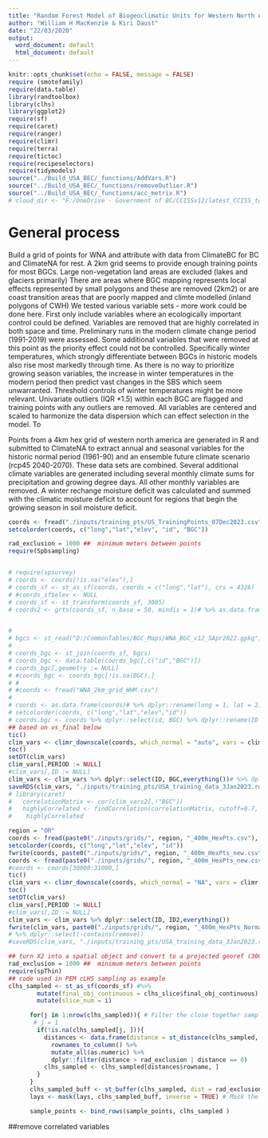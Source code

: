 ```yaml
---
title: "Random Forest Model of Biogeoclimatic Units for Western North America"
author: "William H MacKenzie & Kiri Daust"
date: "22/03/2020"
output:
  word_document: default
  html_document: default
---
```


```r
knitr::opts_chunk$set(echo = FALSE, message = FALSE)
require (smotefamily)
require(data.table)
library(randtoolbox)
library(clhs)
library(ggplot2)
require(sf)
require(caret)
require(ranger)
require(climr)
require(terra)
require(tictoc)
require(recipeselectors)
require(tidymodels)
source("../Build_USA_BEC/_functions/AddVars.R")
source("../Build_USA_BEC/_functions/removeOutlier.R")
source("../Build_USA_BEC/_functions/acc_metrix.R")
# cloud_dir <- "F:/OneDrive - Government of BC/CCISSv12/latest_CCISS_tool_files/"

```
# General process
Build a grid of points for WNA and attribute with data from ClimateBC for BC and ClimateNA for rest. A 2km grid seems to provide enough training points for most BGCs. Large non-vegetation land areas are excluded (lakes and glaciers primarily)
There are areas where BGC mapping represents local effects represented by small polygons and these are removed (2km2) or are coast transition areas that are poorly mapped and climte modelled (inland polygons of CWH)
We tested various variable sets - more work could be done here. First only include variables where an ecologically important control could be defined. Variables are removed that are highly correlated in both space and time. Preliminary runs in the modern climate change period (1991-2019) were assessed. Some additional variables that  were removed at this point as the priority effect could not be controlled. Specifically winter temperatures, which strongly differentiate between BGCs in historic models also rise most markedly through time. As there is no way to prioritize growing season variables, the increase in winter temperatures in the modern period then predict vast changes in the SBS which seem unwarranted. Threshold controls of winter temperatures might be more relevant.
Univariate outliers (IQR *1.5) within each BGC are flagged and  training points with any outliers are removed.
All variables are centered and scaled to harmonize the data dispersion which can effect selection in the model.
To 


Points from a 4km hex grid of western north america are generated in R and submitted to ClimateNA to extract annual and seasonal variables for the historic normal period (1961-90) and an ensemble future climate scenario (rcp45 2040-2070). These data sets are combined. Several additional climate variables are generated including several monthly climate sums for precipitation and growing degree days. All other monthly variables are removed. A winter rechange moisture deficit was calculated and summed with the climatic moisture deficit to account for regions that begin the growing season in soil moisture deficit.


```r

coords <- fread("./inputs/training_pts/US_TrainingPoints_07Dec2023.csv",  stringsAsFactors = FALSE,data.table = FALSE) %>% dplyr::filter(!BGC == "NA") %>% dplyr::rename(long = LON, lat = LAT, elev = ELEV_m, id = ID1) %>% dplyr::select(long,lat,elev, id, BGC) %>% dplyr::filter(!is.na(lat))
setcolorder(coords, c("long","lat","elev", "id", "BGC"))

rad_exclusion = 1000 ##  minimum meters between points
require(Spbsampling)


# require(spsurvey)
# coords <- coords[!is.na("elev"),]
# coords_sf <- st_as_sf(coords, coords = c("long","lat"), crs = 4326)
# #coords_sf$elev <- NULL
# coords_sf <- st_transform(coords_sf, 3005)
# coords2 <- grts(coords_sf, n_base = 50, mindis = 1)# %>% as.data.frame


#
# bgcs <- st_read("D:/CommonTables/BGC_Maps/WNA_BGC_v12_5Apr2022.gpkg")
# 
# coords_bgc <- st_join(coords_sf, bgcs)
# coords_bgc <- data.table(coords_bgc[,c("id","BGC")])
# coords_bgc[,geometry := NULL]
# #coords_bgc <- coords_bgc[!is.na(BGC),]
# # 
# #coords <- fread("WNA_2km_grid_WHM.csv")
# 
# coords <- as.data.frame(coords)# %>% dplyr::rename(long = 1, lat = 2)
# setcolorder(coords, c("long","lat","elev","id"))
# coords.bgc <- coords %>% dplyr::select(id, BGC) %>% dplyr::rename(ID = id)
## based on vs_final below
tic()
clim_vars <- climr_downscale(coords, which_normal = "auto", vars = climr::list_variables(), return_normal = TRUE, cache = TRUE)
toc()
setDT(clim_vars)
clim_vars[,PERIOD := NULL]
#clim_vars[,ID := NULL]
clim_vars <- clim_vars %>% dplyr::select(ID, BGC,everything())# %>% dplyr::select(-contains(remove))
saveRDS(clim_vars, "./inputs/training_pts/USA_training_data_3Jan2023.rds")
# library(caret)
#   correlationMatrix <- cor(clim_vars2[,!"BGC"])
#   highlyCorrelated <- findCorrelation(correlationMatrix, cutoff=0.7, verbose = TRUE, names = TRUE) ## review for removal of highly correlated vars
#    highlyCorrelated

```

```r
region = "OR"
coords <- fread(paste0("./inputs/grids/", region, "_400m_HexPts.csv"), stringsAsFactors = FALSE,  data.table = FALSE) %>% dplyr::rename(long = Longitude, lat = Latitude, elev = Elevation, id = ID1) %>% dplyr::select(long,lat,elev, id) %>% dplyr::filter(!is.na(lat)) %>% distinct(id, .keep_all = TRUE) %>% as.data.frame
setcolorder(coords, c("long","lat","elev", "id"))
fwrite(coords, paste0("./inputs/grids/", region, "_400m_HexPts_new.csv"))
coords <- fread(paste0("./inputs/grids/", region, "_400m_HexPts_new.csv"), stringsAsFactors = FALSE,  data.table = FALSE)
#coords <- coords[30000:31000,]
tic()
clim_vars <- climr_downscale(coords, which_normal = "NA", vars = climr::list_variables(), return_normal = TRUE, cache = TRUE)
toc()
setDT(clim_vars)
clim_vars[,PERIOD := NULL]
#clim_vars[,ID := NULL]
clim_vars <- clim_vars %>% dplyr::select(ID, ID2,everything())
fwrite(clim_vars, paste0("./inputs/grids/", region, "_400m_HexPts_Normal_1961_1990MSY.csv"))
# %>% dplyr::select(-contains(remove))
#saveRDS(clim_vars, "./inputs/training_pts/USA_training_data_3Jan2023.rds")
```




```r
## turn X2 into a spatial object and convert to a projected georef (3005?)
rad_exclusion = 1000 ##  minimum meters between points
require(spThin)
## code used in PEM cLHS sampling as example
clhs_sampled <- st_as_sf(coords_sf) #%>%
        mutate(final_obj_continuous = clhs_slice$final_obj_continuous) %>%
        mutate(slice_num = i)

      for(j in 1:nrow(clhs_sampled)){ # Filter the close together samples from the cLHS run
       # j = 1
        if(!is.na(clhs_sampled[j, ])){
          distances <- data.frame(distance = st_distance(clhs_sampled, clhs_sampled[j, ])) %>%
            rownames_to_column() %>%
            mutate_all(as.numeric) %>%
            dplyr::filter(distance > rad_exclusion | distance == 0)
          clhs_sampled <- clhs_sampled[distances$rowname, ]
        }
      }
      clhs_sampled_buff <- st_buffer(clhs_sampled, dist = rad_exclusion) # Extract and buffer the cLHS points
      lays <- mask(lays, clhs_sampled_buff, inverse = TRUE) # Mask the sampleable area

      sample_points <- bind_rows(sample_points, clhs_sampled )

```
##remove correlated variables

<!-- ```{r create variable sets} -->
<!-- vs_final <- c("DD5", "DD_delayed", -->
<!--           "PPT_MJ", "PPT_JAS",  -->
<!--          "CMD.total",  "CMDMax", -->
<!--          "SHM", "AHM",  -->
<!--             "NFFD",  -->
<!--           "PAS")#"CMI", -->
<!-- ``` -->


<!-- ```{r reduce variables} -->
<!-- clim_vars2 <- addVars(clim_vars) -->
<!-- X_train <- clim_vars2[,c("BGC",vs_final), with = F] -->

<!-- BGC_counts <- X_train[,.(Num = .N), by = .(BGC)] -->
<!-- ``` -->



<!-- ```{r} -->
<!-- remove <- c("01","02", "03", "04", "05", "06", "07", "08", "09", "10", "11", "12", "RH", "CMD_wt") -->
<!-- clim_vars2 <- clim_vars %>% dplyr::select(BGC,everything()) %>% dplyr::select(-contains(remove)) -->
<!-- clim_vars2 <- na.omit(clim_vars2) ##lots of points in the ocean -->
<!-- fwrite(clim_vars2, "./inputs/training_pts/US_TrainingPoints_1961_90_07Dec2023.csv") -->
<!-- trDat_centre <- clim_vars2 # %>% dplyr::select(-BGC) -->
<!-- corr_recipe <-  recipe(BGC ~ ., data = trDat_centre) -->
<!-- corr_filter <- corr_recipe %>% -->
<!--   step_corr(all_numeric_predictors(), threshold = .9) -->
<!--  all.var <- trDat_centre %>%  dplyr::select(-BGC) %>% colnames %>% data.frame -->
<!-- # -->
<!-- filter_obj <- prep(corr_filter, training = trDat_centre) -->
<!-- # -->
<!--  reduced.var <- juice(filter_obj) %>% dplyr::select(-BGC) %>% colnames -->
<!--  reduced.var2 <- reduced.var %>% data.frame -->
<!--  #fwrite(reduced.var2, file.path (out_dir, "rfe_variables.csv")) -->
<!-- ``` -->

<!-- ## need to apply the addvars  -->

<!-- Create different model variable sets -->
<!-- v1=all -->
<!-- v2 = no months -->
<!-- v3 = Biological Variables -->
<!-- vs5 = 16var -->
<!-- vs8 = 35 var -->
<!-- vs9 = reduced 35 for biologial variable reduction to 19 -->
<!-- vs10+ = testing effects and final set -->

<!-- ```{r create variable sets} -->
<!-- vs_final <- c("DD5", "DD_delayed", -->
<!--           "PPT_MJ", "PPT_JAS",  -->
<!--          "CMD.total", "CMI", "CMDMax", -->
<!--          "SHM", "AHM",  -->
<!--             "NFFD",  -->
<!--           "PAS") -->

<!-- ``` -->


<!-- ```{r reduce variables} -->
<!-- addVars(clim_vars) -->
<!-- X_train <- clim_vars[,c("BGC",vs_final), with = F] -->

<!-- BGC_counts <- X_train[,.(Num = .N), by = .(BGC)] -->
<!-- ``` -->


<!-- The preprocessing function from the caret package was used to identify variables with near-zero variance or correlation >0.90 in the combined data set. These variables were removed leaving a final variable set of 20 variables. -->
<!-- ```{r reduce variables, warning=FALSE}  -->
<!-- library(caret) -->
<!--   correlationMatrix <- cor(X_train[,!"BGC"]) -->
<!--   highlyCorrelated <- findCorrelation(correlationMatrix, cutoff=0.7, verbose = TRUE, names = TRUE) ## review for removal of highly correlated vars -->
<!--    highlyCorrelated -->

<!-- ``` -->

<!-- ```{r remove poor BGCs} -->
<!-- badbgcs <- c("BWBSvk", "ICHmc1a", "MHun", "SBSun", "ESSFun", "SWBvk","MSdm3","ESSFdc3", "IDFdxx_WY", "MSabS", "FGff", "JPWmk_WY" )#, "ESSFab""CWHws2", "CWHwm", "CWHms1" ,  -->
<!-- X_sub <- X_train[!BGC %in% badbgcs,] -->

<!-- ``` -->


<!-- The new rebalanced training set is 310 668 points. This training set is submitted to ranger to generate a final climate model of BGCs for western north america. -->

<!-- ```{r final training sets} -->
<!-- library(foreach) -->
<!-- X_sub <- as.data.frame(X_sub) -->
<!-- X2 <- removeOutlier(X_sub, alpha = .025, numIDvars = 1) ###set alpha for removal of outliers (2.5% = 3SD) -->
<!-- ``` -->

<!-- ````{r remove very small units} -->
<!-- XAll <- as.data.table(X2) -->
<!-- BGC_Nums <- XAll[,.(Num = .N), by = BGC] -->
<!-- BGC_good <- XAll[!BGC %in% BGC_Nums[Num < 30, BGC],]##remove BGCs with low numbers of points -->
<!-- fwrite(BGC_good, "Clean_traning_data.csv") -->
<!-- BGC_good <- fread("Clean_traning_data.csv") -->
<!-- ````` -->

<!-- ```{r balance} -->
<!-- library(tidymodels) -->
<!-- require(themis) -->

<!-- BGCbalance_recipe <-  recipe(BGC ~ ., data =  BGC_good) %>% -->
<!--     step_downsample(BGC, under_ratio = 90) %>% -->
<!--     step_smote(BGC, over_ratio = .1, neighbors = 8) %>%  -->
<!--     prep() -->
<!-- X_balanced <- BGCbalance_recipe  %>% juice() -->
<!-- setDT(X_balanced) -->
<!-- BGC_Nums <- X_balanced[,.(Num = .N), by = BGC] -->
<!-- ``` -->

<!-- ```{r train model} -->
<!-- library(ranger) -->
<!-- BGC_good[,BGC := as.factor(BGC)] -->

<!-- BGCmodel <- ranger( -->
<!--   BGC ~ ., -->
<!--   data = BGC_good, -->
<!--   num.trees = 501, -->
<!--   splitrule =  "extratrees", -->
<!--   mtry = 4, -->
<!--   min.node.size = 2, -->
<!--   importance = "permutation", -->
<!--   write.forest = TRUE, -->
<!--   classification = TRUE, -->
<!--   probability = FALSE -->
<!-- ) -->
<!-- save(BGCmodel, file = "BGCModel_Extratrees_FullData.Rdata") -->

<!-- ``` -->
